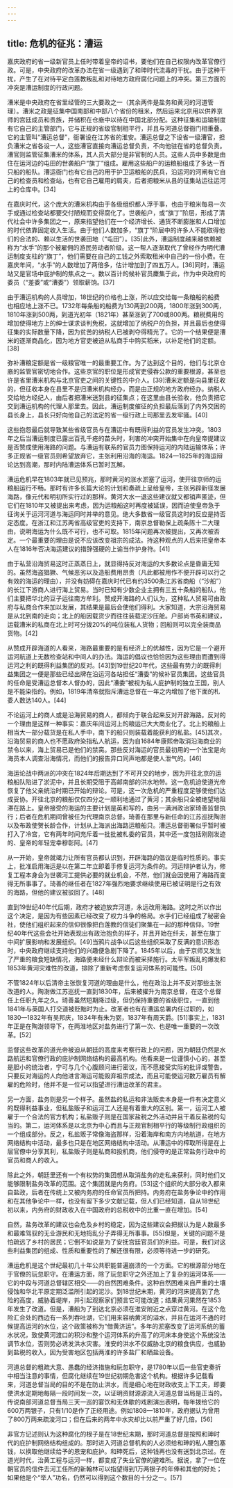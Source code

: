 ```yaml
---
---
---
```

title: 危机的征兆：漕运
---



嘉庆政府的省一级新官员上任时带着皇帝的诏书，要他们在自己权限内改革官僚行政。可是，中央政府的改革办法在省一级遇到了和珅时代流毒的干扰。由于这种干扰，产生了在对待平定白莲教叛乱和对待地方政府腐化问题上的冲突。第三方面的冲突是漕运制度的行政问题。

漕米是中央政府在省里经管的三大要政之一（其余两件是盐务和黄河的河道管理）。漕米之政是征集中国南部和中部八个省份的租米，然后运来北京用以供养京师的宫廷成员和贵族，并储积在仓廒中以待在中国北部分配。这种征集和运输制度有它自己的主管部门，它与正规的省级官制相平行，并且与河道总督衙门相重叠。它的主管叫“漕运总督”，衙署设在江苏省的淮安。漕运总督之下设省一级漕官，担负漕米之省各设一人，这些漕官直接向漕运总督负责，不向他驻在省的总督负责。漕官则监管征集漕米的体系，其人员大部分是非官制的人员。这些人员中多数是由住在运河边的屯田的世袭船户“旗丁”组成。雇用这些船户的运粮船组成了多达一百只船的船队。漕运衙门也有它自己的用于护卫运粮船的民兵，沿运河的河闸有它自己的检查员和检查站，也有它自己雇用的肩夫，后者把粮米从县的征集站运往运河上的仓库中。[34]

在嘉庆时代，这个庞大的漕米机构由于各级组织都人浮于事，也由于粮米每易一次手或通过检查站都要交付陋规而变得腐化了。世袭船户，或“旗丁”阶层，形成了清代社会中许多集团之一，原来指望他们在一个经济增长、通货不断膨胀和人口增加的时代依靠固定收入生活。由于他们人数加多，“旗丁”阶层中的许多人不能取得他们的合法的、赖以生活的世袭田地（“屯田”）。[35]此外，漕运制度越来越依赖被称为“水手”的那个被雇佣的游民劳动者阶级。这一帮人逐渐取代了曾经作为明代漕运制度支柱的“旗丁”，他们需要在自己的工钱之外索取租米中自己的一份小费。在嘉庆年间，“水手”的人数增加了两倍多，估计增加到了四五万人。[36]同时，漕运站又是官场中庇护制的焦点之一。数以百计的候补官员麇集于此，作为中央政府的委员（“差委”或“漕委”）领取薪饷。[37]

由于漕运机构的人员增加，18世纪的价格也上涨，所以应交给每一条粮船的船费也相应地上涨不已。1732年每条船的船费为130两到200两，1800年涨到300两，1810年涨到500两，到道光初年（1821年）甚至涨到了700或800两。粮税费用的增加使得地方上的绅士谋求谈判免税，这就增加了纳税户的负担，并且最后也使得征集的实际数量下降，因为贫苦的纳税人已被剥夺得精光了。它的一个结果便是漕米的逐渐商品化，因为地方官吏被迫从私商手中购买稻米，以补足他们的定额。[38]

弥补漕粮定额是省一级粮官唯一的最重要工作。为了达到这个目的，他们与北京仓廒的监管官密切地合作。这些京官的职位是形成官吏侵吞公款的重要根源，甚至也许是省里漕米机构与北京官吏之间的关键性的中介人。[39]漕米定额是向县里征收的，但征收本身在县里不是归漕米机构经办，而是由正规的地方政府经办。纳税人交给地方经纪人，由后者把漕米送到县的征集点；在这里由县长验收，他负责把它交到漕运机构的代理人那里去。因此，漕运制度催征的负担最后落到了内外交困的县长身上，县长只好向他自己的法定的省一级行政上司那里去发牢骚。[40]

这些抱怨最后就导致某些省级官员与在漕运中有既得利益的官员发生冲突。1803年之后当漕运制度已露出百孔千疮的苗头时，利害的冲突开始集中在向皇帝提建议是否赞成使用海路的问题。与漕运有联系的官员力图保持运河的内陆运输体系；许多正规省一级官员则希望放弃它，主张利用沿海的海运。1824—1825年的海运辩论达到高潮，那时内陆漕运体系已暂时瓦解。

漕运危机早在1803年就已见预兆，那时黄河的涨水淤塞了运河，使开往京师的运粮船运行不畅。那时有许多长篇大论的计划和奏疏上呈给皇帝，主张另辟新径发展海路，像元代和明初所实行过的那样。黄河大水一退这些建议就又都销声匿迹，但它们在1810年又被提出来考虑，因为运粮船这时再度被延误，因而迫使皇帝急于征询关于运河河道与海运同时并举的意见。绝大多数省一级官员这时的反应是持否定态度。在浙江和江苏两省高级官吏的支持下，南京总督勒保上疏条陈十二大理由，说明海运为什么既不可行，也不可取。1815年问题再次被提出，又再次被否定。一个最重要的理由是说不应该改变祖宗的成法。持这种观点的人后来把皇帝本人在1816年否决海运建议的措辞强硬的上谕当作护身符。[41]

由于私营沿海贸易这时正蒸蒸日上，就显得持反对海运的大多数论点是昏庸无知的。虽然海盗猖獗、气候恶劣以及造船费用昂贵（凡此都被用作不便开辟可以行之有效的海运的理由），并没有妨碍在嘉庆时代已有约3500条江苏省商船（“沙船”）的长江下游商人进行海上贸易。当时已知有少数企业主拥有三五十条船的船队，他们主要把华北的豆子运往南方牟利。赞成开海路的人们认为，这种私人贸易可由政府与私商合作来加以发展，其结果是最后会使他们得利。大家知道，大宗沿海贸易是从北到南的走向；北上的船因载货少而往往装载泥沙压舱。户部尚书英和建议，运载漕米的私商在北上时可分拨20%的吨位装私人货物；回船则可以完全装商品货物。[42]

从赞成开辟海道的人看来，海路最重要的是有经济上的优越性，因为它是一个避开运河航道上无数检查站和中间人的办法。海运的倡议也恰恰因为这些理由而遭到得运河之利的既得利益集团的反对。[43]到19世纪20年代，这些最有势力的既得利益集团之一便是那些已经出牌在沿运河各站担任“漕委”的候补官员集团。这些官员的任命是受漕运总督本人督办的，因此“漕委”被视为私人庇护制的独立王国，别人是不能染指的。例如，1819年清帝就指斥漕运总督在一年之内增加了他下面的札委人数达140人。[44]

不论运河上的商人或是沿海贸易的商人，都倾向于联合起来反对开辟海路。反对的一个理由是这样一种事实：嘉庆年间运河上的粮运已大大商业化了。北上的粮船上相当大一部分载货是在私人手中，南下的船只则装载着能获利的私盐。[45]其次，沿海贸易的商人也不愿政府染指私人航运，因为自1684年康熙帝取消沿海商业的禁令以来，海上贸易已是他们的禁脔。那些反对海运的官员最初用的一个法宝是向海员本人调查沿海情况，而他们的报告异口同声地都是使人泄气的。[46]

海运论战中两派的冲突在1824年后期达到了不可开交的地步，因为开往北京的运粮船队陷进了淤泥中，并且长期受阻于高邮南部的洪水地带。这一危机迫使道光帝恢复了他父亲统治时期已开始的辩论。可是，这一次危机的严重程度足够使他们达成妥协。开往北京的粮船仅仅四分之一顺利地通过了黄河；其余船只全被绝望地阻滞在路上。皇帝接受的海运的主要计划是英和写的，由另一满洲政治家琦善监督执行；后者在危机期间曾被任为代理南京总督。琦善在那里与新任命的江苏巡抚陶澍以及布政使贺长龄合作，计划从上海派出海路运粮船只。漕运总督衙署似乎暂时被打入了冷宫，它有两年时间充斥着一批批被札委的官员，其中还一度包括刚刚发迹的、皇帝的年轻宠幸穆彰阿。[47]

从一开始，皇帝就竭力让所有官员都认识到，开辟海路的倡议是临时性质的。事实上，批准启用海运是以在第二年立即着手修复运河为条件的。河运辩护者认为，修复工程本身会为世袭河工提供必要的就业机会，不然，他们就会因使用了海路而变得无所事事了。琦善的继任者在1827年强烈地要求继续使用已被证明是行之有效的海路，但他的建议被驳回了。[48]

直到19世纪40年代后期，政府才被迫放弃河道，永远改用海路。这时之所以作出这个决定，是因为有些因素已经改变了权力斗争的格局。水手们已经组成了秘密会社，使他们组织起来的信仰很像把白莲教的信徒们聚集在一起的那种信仰。19世纪40年代这些会社开始表现出有政治抱负的样子，并且开始在纤夫，甚至在旗丁中间扩展影响和发展组织。[49]当鸦片战争以后这些组织采取了反满的意识形态时，中央政府继续支持他们的兴趣便急剧下降了。1845年以后，由于京师又发生了严重的粮食短缺情况，海路便未经什么辩论而被采择施行。太平军叛乱的爆发和1853年黄河灾难性的改道，排除了重新考虑恢复运河体系的可能性。[50]

不管1824年以后清帝主张恢复河道的理由是什么，他在政治上并不反对那些主张改道的人。陶澍做江苏巡抚一直到1830年，后来被擢升为南京总督，在这个总督任上任职九年之久。琦善虽然短期降过级，但仍保持重要的省级职位，一直到他1841年与英国人打交道被贬黜时为止。改革者也有在漕运总署内任过职的，如1830—1832年有吴邦庆，1834年有朱为弼，1837年有周天爵。[51]事实上，1831年正是在陶澍领导下，在两淮地区对盐务进行了第一次、也是唯一重要的一次改革。[52]

监督这些改革的道光帝被迫从朝廷的高度来考察行政上的问题，因为朝廷仍然是水路航运和官僚行政的庇护制网络结构的最高机构。他看来是一位谨慎小心的，甚至是胆小的统治者，宁可与几个心腹顾问进行密议，而不愿接受实际的批评或警告。只要反对海运的人向他进言海运可能毁弃祖宗成法，而且可能使运河数万雇员有解雇的危险时，他并不是一位可以指望进行漕运改革的君主。

另一方面，盐务则是另一个样子。虽然盐的私运和非法贩卖本身是一件有决定意义的既得利益事业，但私盐贩子和运河工人还是有着重大的区别。第一，运河工人被雇于一个合法的官方机构；私盐贩子则是在国家盐税之外活动并且干着反盐税的勾当的。第二，运河体系是以北京为中心而且与正规官制相平行的等级制行政组织的一个组成部分。反之，私盐贩子常像海盗那样，沿着海岸和南方内地航道，在地方网络结构中活动，最多也只是在地区网络结构中活动。从漕运中的榨取所得是在上层官僚中分享其利，私盐贩子则是私商和投机商，他们侵夺的是正常盐务行政中的官员和商人的收入。

除此之外，朝廷里还有一个有权势的集团想从取消盐务的走私来获利，同时他们又能够限制盐务改革的范围。这个集团就是内务府。[53]这个组织的大部分收入都来自盐政，后者在传统上又被内务府的任命官员所把持。内务府在盐务争论中的作用和在其他争论中一样，也没有留下多少文献记载，但人们已经知道，自从18世纪初以来，内务府的财政收入在中国政府的总税收中的比重一直在增加。[54]

自然，盐务改革的建议也会危及乡村的稳定，因为这些建议会把据认为是人数最多和最难驾驭的无业游民和无地捣乱分子弄得无所事事。[55]但是，关键的问题不是怕疏远了乡村的居民；它倒不如说是为了安抚宫廷官员们的利益。可是，我们对这些利益集团的组成、性质和重要性的了解还很有限，必须等待进一步的研究。

漕运危机是这个世纪最初几十年公共职能普遍崩溃的一个方面。它的根源部分地在于官僚的玩忽职守。在漕运方面，除了玩忽职守之外还加上了复杂的运河体系——它的中段与河道总督辖区相交——的自然困难条件。这种自然困难来自严重的土壤侵蚀和华北平原定期泛滥所引起的泥沙。到18世纪末期，黄河的河床提高到了危险的高度，威胁着堤岸，并引起观察家们预言它可能改道；结果黄河果然在1853年发生了改道。但是，漕船为了到达北京必须在淮安附近之点穿过黄河。在这个危险汇合处的西边有一系列吞吐湖，它们用来容纳黄河的溢水，并且在运河不通的时候提高运河的水位，这个政策被称为“借黄济运”。多年的淤塞改变了运河系统的蓄水状况，致使黄河渡口的积沙和整个运河体系的升高了的河床本身使这个系统没法调节水位，否则势必诱发洪水灾害。淮安的洪水不仅威胁北京的粮食供应，也威胁到盐税的收入，因为受害地区包括两淮的许多盐厂和晒盐设备。

河道总督的粗疏大意、愚蠢的经济措施和玩忽职守，是1780年以后一些官吏奏折中相当注意的事情，但腐化继续在19世纪初期危害这个机构。根据许多记载看来，河道总督当局的目的不是在防止洪水，而是细心地在财政收支上下工夫，即要使洪水定期地每隔一段时间发一次，以证明资财源源流入河道总督当局是正当的。传说南部河道总督当局三天一巡的宴饮和无休歇的戏剧演出表明，每年拨给它的600万两银子，只有1/10是作了正经用途。例如1808—1810年，政府据认为曾用了800万两来疏浚河口；但在后来的两年中水灾却比以前严重了好几倍。[56]

非官方记述则认为这种腐化的根子是在18世纪末期，那时河道总督是按照和珅时代的庇护制网络结构组成的。那时进入河道总督机构的人必须给和珅的私人腰包塞钱，以换取他继续给予的恩宠和庇护。和珅死后，这种钱再也没有送到北京过。在道光时代，治黄工程与运河一样，都变成了失业官僚的避难所。据说，拿了一位在朝官员的信件去河工任所的新翰林可以指望得到1万两银子的年俸和其他的好处；如果他是个“举人”功名，仍然可以得到这个数目的十分之一。[57]